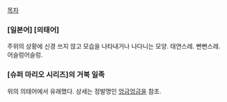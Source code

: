 [[목차]]

=== [일본어] [의태어] ===
주위의 상황에 신경 쓰지 않고 모습을 나타내거나 나다니는 모양. 태연스레. 뻔뻔스레. 어슬렁어슬렁.

=== [슈퍼 마리오 시리즈]의 거북 일족 ===
위의 의태어에서 유래했다. 상세는 정발명인 [[엉금엉금]]을 참조.
